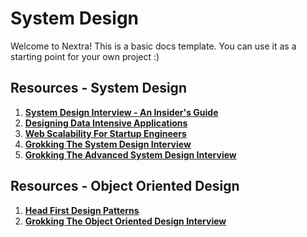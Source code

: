 # System Design
 
Welcome to Nextra! This is a basic docs template. You can use it as a starting point for your own project :)

## Resources - System Design
1. [**System Design Interview - An Insider's Guide**](https://bytebytego.com/)
2. [**Designing Data Intensive Applications**](https://www.oreilly.com/library/view/designing-data-intensive-applications/9781491903063/)
3. [**Web Scalability For Startup Engineers**](https://www.goodreads.com/book/show/23615147-web-scalability-for-startup-engineers?ref=nav_sb_ss_3_9)
4. [**Grokking The System Design Interview**](https://www.designgurus.io/course/grokking-the-system-design-interview)
5. [**Grokking The Advanced System Design Interview**](https://www.designgurus.io/course/grokking-the-advanced-system-design-interview)

## Resources - Object Oriented Design
1. [**Head First Design Patterns**](https://www.oreilly.com/library/view/head-first-design/0596007124/)
2. [**Grokking The Object Oriented Design Interview**](https://www.designgurus.io/course/grokking-the-object-oriented-design-interview)
